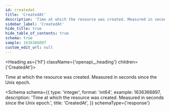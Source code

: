 ```yaml
---
id: createdat
title: 'CreatedAt'
description: 'Time at which the resource was created. Measured in seconds since the Unix epoch.'
sidebar_label: 'CreatedAt'
hide_title: true
hide_table_of_contents: true
schema: true
sample: 1636366897
custom_edit_url: null
---
```



<Heading as={'h1'} className={'openapi__heading'} children={'CreatedAt'}></Heading>

Time at which the resource was created. Measured in seconds since the Unix epoch.

<Schema
  schema={{
    type: 'integer',
    format: 'int64',
    example: 1636366897,
    description:
      'Time at which the resource was created. Measured in seconds since the Unix epoch.',
    title: 'CreatedAt',
  }}
  schemaType={'response'}
></Schema>
